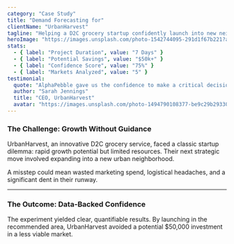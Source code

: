 ```yaml
---
category: "Case Study"
title: "Demand Forecasting for"
clientName: "UrbanHarvest"
tagline: "Helping a D2C grocery startup confidently launch into new neighborhoods with zero historical data."
heroImage: "https://images.unsplash.com/photo-1542744095-291d1f67b221?auto=format&fit=crop&w=2940&q=80"
stats:
  - { label: "Project Duration", value: "7 Days" }
  - { label: "Potential Savings", value: "$50k+" }
  - { label: "Confidence Score", value: "75%" }
  - { label: "Markets Analyzed", value: "5" }
testimonial:
  quote: "AlphaPebble gave us the confidence to make a critical decision in days, not months..."
  author: "Sarah Jennings"
  title: "CEO, UrbanHarvest"
  avatar: "https://images.unsplash.com/photo-1494790108377-be9c29b29330?auto=format&fit=crop&w=100&h=100&q=80"
---
```


### The Challenge: Growth Without Guidance

UrbanHarvest, an innovative D2C grocery service, faced a classic startup dilemma: rapid growth potential but limited resources. Their next strategic move involved expanding into a new urban neighborhood.

A misstep could mean wasted marketing spend, logistical headaches, and a significant dent in their runway.

---

### The Outcome: Data-Backed Confidence

The experiment yielded clear, quantifiable results. By launching in the recommended area, UrbanHarvest avoided a potential $50,000 investment in a less viable market.
